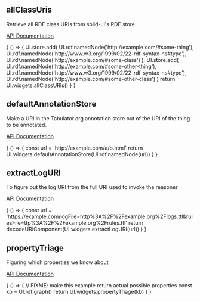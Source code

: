 

<Meta title="RDF utilities" />

## allClassUris

Retrieve all RDF class URIs from solid-ui's RDF store

[API Documentation](https://solid.github.io/solid-ui/Documentation/api/modules/_widgets_buttons_.html#allclassuris)

<Canvas withSource="open">
  <Story name="allClassUris" decorators={[rawJsonDecorator]}>
    { () => {
        UI.store.add(
          UI.rdf.namedNode('http://example.com/#some-thing'),
          UI.rdf.namedNode('http://www.w3.org/1999/02/22-rdf-syntax-ns#type'),
          UI.rdf.namedNode('http://example.com/#some-class')
        );
        UI.store.add(
          UI.rdf.namedNode('http://example.com/#some-other-thing'),
          UI.rdf.namedNode('http://www.w3.org/1999/02/22-rdf-syntax-ns#type'),
          UI.rdf.namedNode('http://example.com/#some-other-class')
        )
        return UI.widgets.allClassURIs()
      }
    }
  </Story>
</Canvas>

## defaultAnnotationStore

Make a URI in the Tabulator.org annotation store out of the URI of the thing to be annotated.

[API Documentation](https://solid.github.io/solid-ui/Documentation/api/modules/_widgets_buttons_.html#defaultannotationstore)

<Canvas withSource="open">
  <Story name="defaultAnnotationStore" decorators={[rawJsonDecorator]}>
    { () => {
      const url = 'http://example.com/a/b.html'
      return UI.widgets.defaultAnnotationStore(UI.rdf.namedNode(url))
    }
    }
  </Story>
</Canvas>

## extractLogURI

To figure out the log URI from the full URI used to invoke the reasoner

[API Documentation](https://solid.github.io/solid-ui/Documentation/api/modules/_widgets_buttons_.html#extractloguri)

<Canvas withSource="open">
  <Story name="extractLogURI" decorators={[rawJsonDecorator]}>
    { () => {
      const url = 'https://example.com/logFile=http%3A%2F%2Fexample.org%2Flogs.ttl&rulesFile=ttp%3A%2F%2Fexample.org%2Frules.ttl'
      return decodeURIComponent(UI.widgets.extractLogURI(url))
    }
    }
  </Story>
</Canvas>

## propertyTriage

Figuring which properties we know about

[API Documentation](https://solid.github.io/solid-ui/Documentation/api/modules/_widgets_buttons_.html#propertytriage)

<Canvas withSource="open">
  <Story name="propertyTriage" decorators={[rawJsonDecorator]}>
    { () => {
      // FIXME: make this example return actual possible properties
      const kb = UI.rdf.graph()
      return UI.widgets.propertyTriage(kb)
    }
    }
  </Story>
</Canvas>
